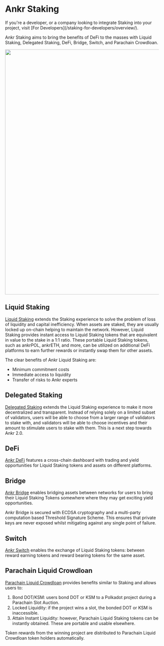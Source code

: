 
# Ankr Staking

<Callout type="tip">
If you're a developer, or a company looking to integrate Staking into your project, visit [For Developers](/staking-for-developers/overview/).
</Callout>

Ankr Staking aims to bring the benefits of DeFi to the masses with Liquid Staking, Delegated Staking, DeFi, Bridge, Switch, and Parachain Crowdloan.
<br/>

<img src="/docs/build/staking.png" className="responsive-pic" width="800" />



## Liquid Staking
[Liquid Staking](/liquid-staking/overview/) extends the Staking experience to solve the problem of loss of liquidity and capital inefficiency.
When assets are staked, they are usually locked up on-chain helping to maintain the network. 
However, Liquid Staking provides instant access to Liquid Staking tokens that are equivalent in value to the stake in a 1:1 ratio. 
These portable Liquid Staking tokens, such as ankrPOL, ankrETH, and more, can be utilized on additional DeFi platforms to earn further rewards or instantly swap them for other assets.

The clear benefits of Ankr Liquid Staking are: 
* Minimum commitment costs
* Immediate access to liquidity
* Transfer of risks to Ankr experts

## Delegated Staking
[Delegated Staking](/delegated-staking/ankr/overview/) extends the Liquid Staking experience to make it more decentralized and transparent.
Instead of relying solely on a limited subset of validators, users will be able to choose from a larger range of validators to stake with, and validators will be able to choose incentives and their amount to stimulate users to stake with them.
This is a next step towards Ankr 2.0.


## DeFi
[Ankr DeFi](/defi/overview/) features a cross-chain dashboard with trading and yield opportunities for Liquid Staking tokens and assets on different platforms.


## Bridge
[Ankr Bridge](/bridge/overview/) enables bridging assets between networks for users to bring their Liquid Staking Tokens somewhere where they may get exciting yield opportunities.

Ankr Bridge is secured with ECDSA cryptography and a multi-party computation based Threshold Signature Scheme. This ensures that private keys are never exposed whilst mitigating against any single point of failure.


## Switch
[Ankr Switch](/switch/overview/) enables the exchange of Liquid Staking tokens: between reward earning tokens and reward bearing tokens for the same asset.


## Parachain Liquid Crowdloan
[Parachain Liquid Crowdloan](/liquid-crowdloan/overview/) provides benefits similar to Staking and allows users to:
1. Bond DOT/KSM: users bond DOT or KSM to a Polkadot project during a Parachain Slot Auction. 
2. Locked Liquidity: if the project wins a slot, the bonded DOT or KSM is inaccessible.
3. Attain Instant Liquidity: however, Parachain Liquid Staking tokens can be instantly obtained. These are portable and usable elsewhere. 

Token rewards from the winning project are distributed to Parachain Liquid Crowdloan token holders automatically. 